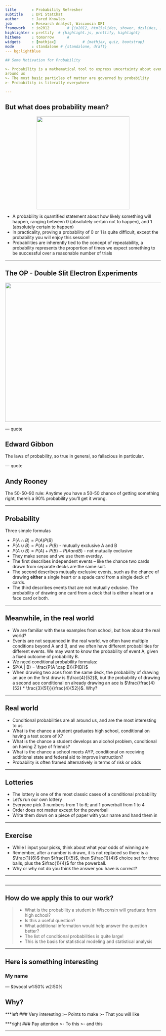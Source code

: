 ```yaml
---
title       : Probability Refresher
subtitle    : DPI StatChat
author      : Jared Knowles
job         : Research Analyst, Wisconsin DPI
framework   : io2012        # {io2012, html5slides, shower, dzslides, ...}
highlighter : prettify  # {highlight.js, prettify, highlight}
hitheme     : tomorrow      # 
widgets     : [mathjax]            # {mathjax, quiz, bootstrap}
mode        : standalone # {standalone, draft}
--- bg:lightblue

## Some Motivation for Probability

>- Probability is a mathematical tool to express uncertainty about events in the world 
around us
>- The most basic particles of matter are governed by probability
>- Probability is literally everywhere

---
```

## But what does probability mean?

<p align="center"><img src="img/Doubleslit3Dspectrum.gif" height="300" width="300"></p>

- A probability is quantified statement about how likely something will happen, ranging between 0 (absolutely certain not to happen), and 1 (absolutely certain to happen)
- In practicality, proving a probability of 0 or 1 is quite difficult, except the probability you will enjoy this session!
- Probabilities are inherently tied to the concept of repeatability, a probability represents the proportion of times we expect something to be successful over a reasonable number of trials

---

## The OP - Double Slit Electron Experiments

<p align="center"><img src="img/Double-slit_experiment_results_Tanamura_four.jpg" height="450" width="750"></p>

--- quote

## Edward Gibbon

The laws of probability, so true in general, so fallacious in particular.

--- quote

## Andy Rooney

The 50-50-90 rule: Anytime you have a 50-50 chance of getting something right, there's a 90% probability you'll get it wrong. 

---

## Probability
Three simple formulas

- $P(A \cap B) = P(A)P(B)$
- $P(A \cup B) = P(A) + P(B)$ - mutually exclusive A and B
- $P(A \cup B) = P(A) + P(B) - P(A and B)$ - not mutually exclusive
- They make sense and we use them everday.
- The first describes independent events -- like the chance two cards drawn from separate decks are the same suit. 
- The second describes mutually exclusive events, such as the chance of drawing **either** a single heart or a spade card from a single deck of cards. 
- The third describes events that are not mutually exlusive. The probability of drawing one card from a deck that is either a heart or a face card or both. 

---

## Meanwhile, in the real world

- We are familiar with these examples from school, but how about the real world?
- Events are not sequenced in the real world, we often have multiple conditions beyond A and B, and we often have different probabilities for different events. We may want to know the probability of event A, given a fixed outcome of probability B.
- We need conditional probability formulas:
- $P(A | B) = \frac{P(A \cap B)}{P(B)}$
- When drawing two aces from the same deck, the probability of drawing an ace on the first draw is $\frac{4}{52}$, but the probability of drawing a second ace conditional on already drawing an ace is $\frac{\frac{4}{52} * \frac{3}{51}}{\frac{4}{52}}$. Why?

---

## Real world

- Conditional probabilities are all around us, and are the most interesting to us
- What is the chance a student graduates high school, conditional on having a test score of X?
- What is the chance a student develops an alcohol problem, conditional on having Z type of friends?
- What is the chance a school meets AYP, conditional on receiving additional state and federal aid to improve instruction?
- Probability is often framed alternatively in terms of risk or odds

---

## Lotteries

- The lottery is one of the most classic cases of a conditional probability
- Let's run our own lottery
- Everyone pick 3 numbers from 1 to 6; and 1 powerball from 1 to 4
- Order does not matter except for the powerball
- Write them down on a piece of paper with your name and hand them in

---

## Exercise

- While I input your picks, think about what your odds of winning are
- Remember, after a number is drawn, it is not replaced so there is a $\frac{1}{6}$ then $\frac{1}{5}$, then $\frac{1}{4}$ choice set for three balls, plus the $\frac{1}{4}$ for the powerball.
- Why or why not do you think the answer you have is correct?

---

## 

---

## How do we apply this to our work?

>- What is the probability a student in Wisconsin will graduate from high school?
>- Is this a useful question? 
>- What additional information would help answer the question better? 
>- The list of conditional probabilities is quite large!
>- This is the basis for statistical modeling and statistical analysis

---

## Here is something interesting

### My name 

--- &twocol w1:50% w2:50%

## Why?

***left
### Very interesting
>- Points to make
>- That you will like

***right
### Pay attention
>- To this
>- and this

---

